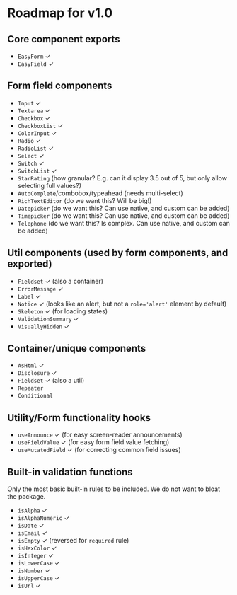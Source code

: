 
<Meta title="Roadmap" />

# Roadmap for v1.0

## Core component exports

- `EasyForm` ✓
- `EasyField` ✓

## Form field components

- `Input` ✓
- `Textarea` ✓
- `Checkbox` ✓
- `CheckboxList` ✓
- `ColorInput` ✓
- `Radio` ✓
- `RadioList` ✓
- `Select` ✓
- `Switch` ✓
- `SwitchList` ✓
- `StarRating` (how granular? E.g. can it display 3.5 out of 5, but only allow selecting full values?)
- `AutoComplete`/combobox/typeahead (needs multi-select)
- `RichTextEditor` (do we want this? Will be big!)
- `Datepicker` (do we want this? Can use native, and custom can be added)
- `Timepicker` (do we want this? Can use native, and custom can be added)
- `Telephone` (do we want this? Is complex. Can use native, and custom can be added)

## Util components (used by form components, and exported)

- `Fieldset` ✓ (also a container)
- `ErrorMessage` ✓
- `Label` ✓
- `Notice` ✓ (looks like an alert, but not a `role='alert'` element by default)
- `Skeleton` ✓ (for loading states)
- `ValidationSummary` ✓
- `VisuallyHidden` ✓

## Container/unique components

- `AsHtml` ✓
- `Disclosure` ✓
- `Fieldset` ✓ (also a util)
- `Repeater`
- `Conditional`

## Utility/Form functionality hooks

- `useAnnounce` ✓ (for easy screen-reader announcements)
- `useFieldValue` ✓ (for easy form field value fetching)
- `useMutatedField` ✓ (for correcting common field issues)

## Built-in validation functions

Only the most basic built-in rules to be included. We do not want to bloat the package.

- `isAlpha` ✓
- `isAlphaNumeric` ✓
- `isDate` ✓
- `isEmail` ✓
- `isEmpty` ✓ (reversed for `required` rule)
- `isHexColor` ✓
- `isInteger` ✓
- `isLowerCase` ✓
- `isNumber` ✓
- `isUpperCase` ✓
- `isUrl` ✓
